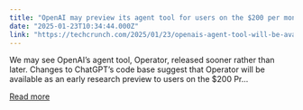 ```yaml
---
title: "OpenAI may preview its agent tool for users on the $200 per month Pro plan"
date: "2025-01-23T10:34:44.000Z"
link: "https://techcrunch.com/2025/01/23/openais-agent-tool-will-be-available-to-users-paying-200-per-month-for-pro/"
---
```


We may see OpenAI’s agent tool, Operator, released sooner rather than later. Changes to ChatGPT’s code base suggest that Operator will be available as an early research preview to users on the $200 Pr...

[Read more](https://techcrunch.com/2025/01/23/openais-agent-tool-will-be-available-to-users-paying-200-per-month-for-pro/)
